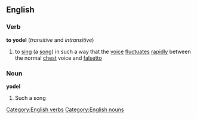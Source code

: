 ==English==
===Verb===
'''to yodel'''  (''transitive'' and ''intransitive'')
#to [[sing]] (a [[song]]) in such a way that the [[voice]] [[fluctuate]]s [[rapidly]] between the normal [[chest]] voice and [[falsetto]]
===Noun===
'''yodel'''
#Such a song
[[Category:English verbs]]
[[Category:English nouns]]